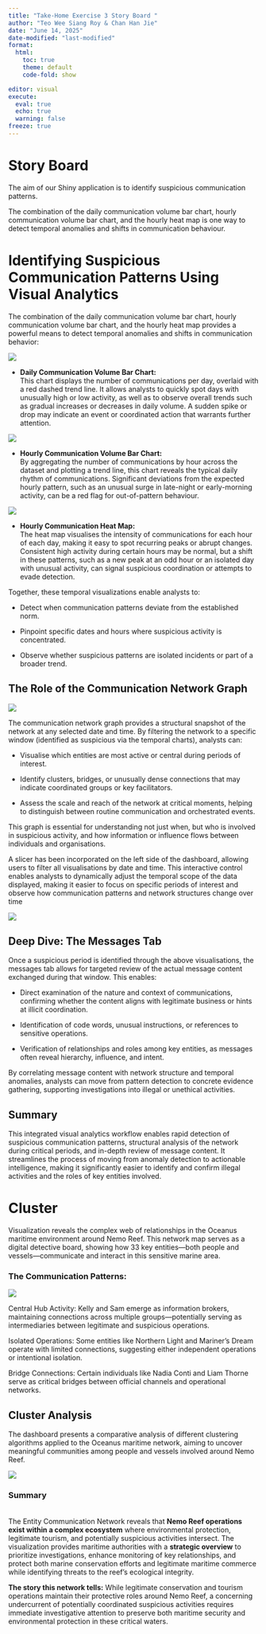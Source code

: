 ```yaml
---
title: "Take-Home Exercise 3 Story Board "
author: "Teo Wee Siang Roy & Chan Han Jie"
date: "June 14, 2025"
date-modified: "last-modified"
format:
  html:
    toc: true
    theme: default
    code-fold: show

editor: visual
execute: 
  eval: true
  echo: true
  warning: false
freeze: true
---
```


# Story Board

The aim of our Shiny application is to identify suspicious communication patterns.

The combination of the daily communication volume bar chart, hourly communication volume bar chart, and the hourly heat map is one way to detect temporal anomalies and shifts in communication behaviour.

# Identifying Suspicious Communication Patterns Using Visual Analytics

The combination of the daily communication volume bar chart, hourly communication volume bar chart, and the hourly heat map provides a powerful means to detect temporal anomalies and shifts in communication behavior:

![](TH03_proto/data/1.png)

-   **Daily Communication Volume Bar Chart:**\
    This chart displays the number of communications per day, overlaid with a red dashed trend line. It allows analysts to quickly spot days with unusually high or low activity, as well as to observe overall trends such as gradual increases or decreases in daily volume. A sudden spike or drop may indicate an event or coordinated action that warrants further attention.

![](TH03_proto/data/2.png)

-   **Hourly Communication Volume Bar Chart:**\
    By aggregating the number of communications by hour across the dataset and plotting a trend line, this chart reveals the typical daily rhythm of communications. Significant deviations from the expected hourly pattern, such as an unusual surge in late-night or early-morning activity, can be a red flag for out-of-pattern behaviour.

![](TH03_proto/data/3.png)

-   **Hourly Communication Heat Map:**\
    The heat map visualises the intensity of communications for each hour of each day, making it easy to spot recurring peaks or abrupt changes. Consistent high activity during certain hours may be normal, but a shift in these patterns, such as a new peak at an odd hour or an isolated day with unusual activity, can signal suspicious coordination or attempts to evade detection.

Together, these temporal visualizations enable analysts to:

-   Detect when communication patterns deviate from the established norm.

-   Pinpoint specific dates and hours where suspicious activity is concentrated.

-   Observe whether suspicious patterns are isolated incidents or part of a broader trend.

## The Role of the Communication Network Graph

![](TH03_proto/data/5.png)

The communication network graph provides a structural snapshot of the network at any selected date and time. By filtering the network to a specific window (identified as suspicious via the temporal charts), analysts can:

-   Visualise which entities are most active or central during periods of interest.

-   Identify clusters, bridges, or unusually dense connections that may indicate coordinated groups or key facilitators.

-   Assess the scale and reach of the network at critical moments, helping to distinguish between routine communication and orchestrated events.

This graph is essential for understanding not just when, but who is involved in suspicious activity, and how information or influence flows between individuals and organisations.

A slicer has been incorporated on the left side of the dashboard, allowing users to filter all visualisations by date and time. This interactive control enables analysts to dynamically adjust the temporal scope of the data displayed, making it easier to focus on specific periods of interest and observe how communication patterns and network structures change over time

![](TH03_proto/data/4.png)

## Deep Dive: The Messages Tab

Once a suspicious period is identified through the above visualisations, the messages tab allows for targeted review of the actual message content exchanged during that window. This enables:

-   Direct examination of the nature and context of communications, confirming whether the content aligns with legitimate business or hints at illicit coordination.

-   Identification of code words, unusual instructions, or references to sensitive operations.

-   Verification of relationships and roles among key entities, as messages often reveal hierarchy, influence, and intent.

By correlating message content with network structure and temporal anomalies, analysts can move from pattern detection to concrete evidence gathering, supporting investigations into illegal or unethical activities.

## Summary

This integrated visual analytics workflow enables rapid detection of suspicious communication patterns, structural analysis of the network during critical periods, and in-depth review of message content. It streamlines the process of moving from anomaly detection to actionable intelligence, making it significantly easier to identify and confirm illegal activities and the roles of key entities involved.

# Cluster

Visualization reveals the complex web of relationships in the Oceanus maritime environment around Nemo Reef. This network map serves as a digital detective board, showing how 33 key entities---both people and vessels---communicate and interact in this sensitive marine area.

### The Communication Patterns:

![](TH03_proto/data/6.png)

Central Hub Activity: Kelly and Sam emerge as information brokers, maintaining connections across multiple groups---potentially serving as intermediaries between legitimate and suspicious operations.

Isolated Operations: Some entities like Northern Light and Mariner's Dream operate with limited connections, suggesting either independent operations or intentional isolation.

Bridge Connections: Certain individuals like Nadia Conti and Liam Thorne serve as critical bridges between official channels and operational networks.

## Cluster Analysis

The dashboard presents a comparative analysis of different clustering algorithms applied to the Oceanus maritime network, aiming to uncover meaningful communities among people and vessels involved around Nemo Reef.

![](TH03_proto/data/7.png)

### Summary

\
The Entity Communication Network reveals that **Nemo Reef operations exist within a complex ecosystem** where environmental protection, legitimate tourism, and potentially suspicious activities intersect. The visualization provides maritime authorities with a **strategic overview** to prioritize investigations, enhance monitoring of key relationships, and protect both marine conservation efforts and legitimate maritime commerce while identifying threats to the reef's ecological integrity.

**The story this network tells:** While legitimate conservation and tourism operations maintain their protective roles around Nemo Reef, a concerning undercurrent of potentially coordinated suspicious activities requires immediate investigative attention to preserve both maritime security and environmental protection in these critical waters.

\

## 
